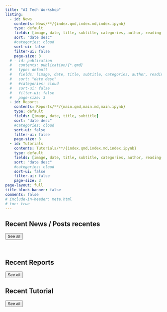 ```yaml
---
title: "AI Tech Workshop"
listing:
  - id: News
    contents: News/**/{index.qmd,index.md,index.ipynb}
    type: default
    fields: [image, date, title, subtitle, categories, author, reading-time]
    sort: "date desc"
    #categories: cloud
    sort-ui: false
    filter-ui: false
    page-size: 3
  # - id: publication
  #   contents: publication/{*.qmd}
  #   type: default
  #   fields: [image, date, title, subtitle, categories, author, reading-time]
  #   sort: "date desc"
  #   #categories: cloud
  #   sort-ui: false
  #   filter-ui: false
  #   page-size: 3     
  - id: Reports
    contents: Reports/**/{main.qmd,main.md,main.ipynb}
    type: default
    fields: [image, date, title, subtitle]
    sort: "date desc"
    #categories: cloud
    sort-ui: false
    filter-ui: false
    page-size: 3        
  - id: Tutorials
    contents: Tutorials/**/{index.qmd,index.md,index.ipynb}
    type: default
    fields: [image, date, title, subtitle, categories, author, reading-time]
    sort: "date desc"
    #categories: cloud
    sort-ui: false
    filter-ui: false
    page-size: 3  
page-layout: full
title-block-banner: false
comments: false
# include-in-header: meta.html  
# toc: true
---
```


## Recent News / Posts recentes

::: {#News}
:::

<a href="../News/index.html"> <button type="button" class="btn btn-primary float-end btn-sm">See all</button></a>

<br>

## Recent Reports

::: {#Reports}
:::

<a href="../Reports/index.html"> <button type="button" class="btn btn-primary float-end btn-sm">See all</button></a>

## Recent Tutorial

::: {#Tutorials}
:::

<a href="../Tutorials/index.html"> <button type="button" class="btn btn-primary float-end btn-sm">See all</button></a>
